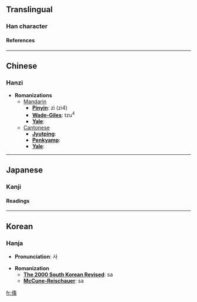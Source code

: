 ==Translingual==
===Han character===
{{Han char|rad=人|as=08|sn=10|four=2520<sub>7</sub>|canj=人十中弓 (OJLN)}}
====References====
{{Han ref|kx=0109.120|dkj=00802|dj=0232.100|hdz=10172.050|uh=5033|ud=20531|bh=D0D1|bd=53457}}
----

==Chinese==
===Hanzi===


* '''Romanizations'''
** [[Mandarin]]
*** '''[[Pinyin]]''': zì (zi4)
*** '''[[Wade-Giles]]''': tzu<sup>4</sup>
*** '''[[Yale]]''': 
**[[Cantonese]]
***'''[[Jyutping]]''':
***'''[[Penkyamp]]''': 
***'''[[Yale]]''': 


----
==Japanese==
===Kanji===
{{ja-kanji|grade=|rs=人08}}
====Readings====
{{ja-readings|on=[[し]] (shi)|kun=[[さす]] (sasu), [[さしこむ]] (sashikomu)}}


----
==Korean==
===Hanja===

* '''Pronunciation''': 사

* '''Romanization'''
** '''[[The 2000 South Korean Revised Romanization|The 2000 South Korean Revised]]''': sa
** '''[[McCune-Reischauer]]''': sa


[[fr:倳]]